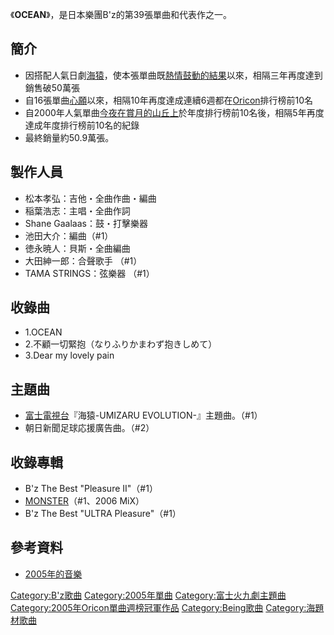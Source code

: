 {{Infobox Single |
| Name           = OCEAN
| Artist         = [[B'z|B'z]]
| Album          = [[B'z_The_Best_"Pleasure_II"|B'z The Best "Pleasure II"]]
<!-- 因文件已删，故注解：| Cover          = B'z ocean.jpg -->
| Released       = 2005年8月10日
| Format         = [[單曲|單曲CD]]
| Recorded       = 
| Genre          = [[硬式搖滾|硬式搖滾]]<br/>[[流行搖滾|流行搖滾]]<br/>[[J-POP|J-POP]]
| Length         = 12分52秒
| Label          = [[VERMILLION_RECORDS|VERMILLION RECORDS]]
| Writer         = [[稻葉浩志|稻葉浩志]]（全作詞）<br/>[[松本孝弘|松本孝弘]]（全作曲）
| Producer       = [[松本孝弘|松本孝弘]]
| Certification  = *雙白金（[[日本唱片協會|日本唱片協會]]）
*金（電腦下載，日本唱片協會）
| Chart position = * 週榜第1位（[[Oricon公信榜|Oricon]]）
* 2005年度年榜第7位（[[Oricon公信榜|Oricon]]）
* 第20回日本金唱片大賞年度最佳歌曲
| Last single    = [[愛的爆彈|愛的爆彈]] <br /> （2005年）
| This single    = '''OCEAN''' <br /> （2005年）
| Next single    = [[衝動_(B'z單曲)|衝動]]<br />（2006年）
}}
《'''OCEAN'''》，是日本樂團B'z的第39張單曲和代表作之一。

==簡介==
*因搭配人氣日劇[[海猿|海猿]]，使本張單曲既[[熱情鼓動的結果|熱情鼓動的結果]]以來，相隔三年再度達到銷售破50萬張
*自16張單曲[[心願|心願]]以來，相隔10年再度達成連續6週都在[[Oricon|Oricon]]排行榜前10名
*自2000年人氣單曲[[今夜在賞月的山丘上|今夜在賞月的山丘上]]於年度排行榜前10名後，相隔5年再度達成年度排行榜前10名的紀錄
*最終銷量約50.9萬張。

==製作人員==
*松本孝弘：吉他・全曲作曲・編曲
*稲葉浩志：主唱・全曲作詞
*Shane Gaalaas：鼓・打擊樂器
*池田大介：編曲（#1）
*徳永暁人：貝斯・全曲編曲
*大田紳一郎：合聲歌手 （#1）
*TAMA STRINGS：弦樂器 （#1）

==收錄曲==
*1.OCEAN
*2.不顧一切緊抱（なりふりかまわず抱きしめて）
*3.Dear my lovely pain

==主題曲==
*[[富士電視台|富士電視台]]『海猿-UMIZARU EVOLUTION-』主題曲。（#1）
*朝日新聞足球応援廣告曲。（#2）

==收錄專輯==
*B'z The Best "Pleasure II"（#1）
*[[MONSTER_(B'z专辑)|MONSTER]]（#1、2006 MiX）
*B'z The Best "ULTRA Pleasure"（#1）

==參考資料==
*[http://ja.wikipedia.org/wiki/2005%E5%B9%B4%E3%81%AE%E9%9F%B3%E6%A5%BD     2005年的音樂]{{Wayback|url=http://ja.wikipedia.org/wiki/2005%E5%B9%B4%E3%81%AE%E9%9F%B3%E6%A5%BD |date=20110302121605 }}

{{B'z}}
{{富士火九劇主題曲2000年代後半部}}
{{Oricon單曲週榜冠軍 (2005年)|2005年8月22日}}

{{DEFAULTSORT:Ocean}}
[[Category:B'z歌曲|Category:B'z歌曲]]
[[Category:2005年單曲|Category:2005年單曲]]
[[Category:富士火九劇主題曲|Category:富士火九劇主題曲]]
[[Category:2005年Oricon單曲週榜冠軍作品|Category:2005年Oricon單曲週榜冠軍作品]]
[[Category:Being歌曲|Category:Being歌曲]]
[[Category:海題材歌曲|Category:海題材歌曲]]